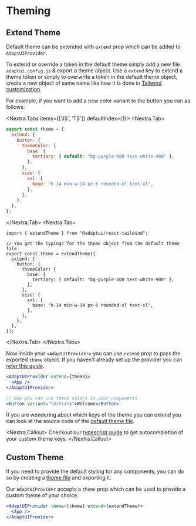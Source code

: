 # Theming

## Extend Theme

Default theme can be extended with `extend` prop which can be added to
`AdaptUIProvider`.

To extend or override a token in the default theme simply add a new file
`adaptui.config.js` & export a theme object. Use a `extend` key to extend a
theme token or simply to overwrite a token in the default theme object, create a
new object of same name like how it is done in
[Tailwind customization](https://tailwindcss.com/docs/theme#customizing-the-default-theme).

For example, if you want to add a new color variant to the button you can as
follows:

<Nextra.Tabs items={['JS', 'TS']} defaultIndex={1}>
  <Nextra.Tab>

```js filename="adaptui.config.js" /extend/
export const theme = {
  extend: {
    button: {
      themeColor: {
        base: {
          tertiary: { default: "bg-purple-600 text-white-900" },
        },
      },
      size: {
        xxl: {
          base: "h-14 min-w-14 px-6 rounded-xl text-xl",
        },
      },
    },
  },
};
```

  </Nextra.Tab>
  <Nextra.Tab>

```tsx filename="adaptui.config.ts" /extend/3 {1,4}
import { extendTheme } from "@adaptui/react-tailwind";

// You get the typings for the theme object from the default theme file
export const theme = extendTheme({
  extend: {
    button: {
      themeColor: {
        base: {
          tertiary: { default: "bg-purple-600 text-white-900" },
        },
      },
      size: {
        xxl: {
          base: "h-14 min-w-14 px-6 rounded-xl text-xl",
        },
      },
    },
  },
});
```

  </Nextra.Tab>
</Nextra.Tabs>

Now inside your `<AdaptUIProvider>` you can use `extend` prop to pass the
exported `theme` object. If you haven't already set up the provider you can
[refer this guide](/docs/getting-started#setting-up-provider).

```jsx filename="app.js" /extend={theme}/
<AdaptUIProvider extend={theme}>
  <App />
</AdaptUIProvider>
```

```jsx /tertiary/
// Now you can use these colors in your components
<Button variant="tertiary">Welcome</Button>
```

If you are wondering about which keys of the theme you can extend you can look
at the source code of the
[default theme file](https://github.com/adaptui/react-tailwind/tree/main/src/theme/defaultTheme).

<Nextra.Callout>
  Checkout our [typescript guide](/guides/typescript-guide) to get
  autocompletion of your custom theme keys.
</Nextra.Callout>

## Custom Theme

If you need to provide the default styling for any components, you can do so by
creating a
[theme file](https://github.com/adaptui/react-tailwind/tree/main/src/theme/defaultTheme)
and exporting it.

Our `AdaptUIProvider` accepts a `theme` prop which can be used to provide a
custom theme of your choice.

```jsx filename="App.js" /theme/2
<AdaptUIProvider theme={theme} extend={extendTheme}>
  <App />
</AdaptUIProvider>
```
